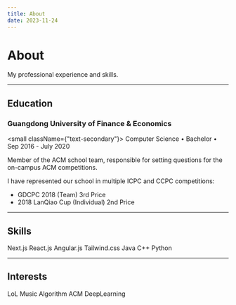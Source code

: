 ```yaml
---
title: About
date: 2023-11-24
---
```


# About

<p className={"text-secondary"}>My professional experience and skills.</p>

---

## Education

### Guangdong University of Finance & Economics

<small className={"text-secondary"}>
  Computer Science &bull; Bachelor &bull; Sep 2016 - July 2020
</small>

Member of the ACM school team, responsible for setting questions for the on-campus ACM competitions.

I have represented our school in multiple ICPC and CCPC competitions:

- GDCPC 2018 (Team) 3rd Price
- 2018 LanQiao Cup (Individual) 2nd Price

---

## Skills

<div className={"flex-wrap flex gap-4"}>
  <Chip color="primary" radius="sm" variant="flat">
    Next.js
  </Chip>
  <Chip color="primary" radius="sm" variant="flat">
    React.js
  </Chip>
  <Chip color="primary" radius="sm" variant="flat">
    Angular.js
  </Chip>
  <Chip color="primary" radius="sm" variant="flat">
    Tailwind.css
  </Chip>
  <Chip color="primary" radius="sm" variant="flat">
    Java
  </Chip>
  <Chip color="primary" radius="sm" variant="flat">
    C++
  </Chip>
  <Chip color="primary" radius="sm" variant="flat">
    Python
  </Chip>
</div>

---

## Interests

<div className={"flex-wrap flex gap-4"}>
  <Chip color="primary" radius="sm" variant="flat">
    LoL
  </Chip>
  <Chip color="primary" radius="sm" variant="flat">
    Music
  </Chip>
  <Chip color="primary" radius="sm" variant="flat">
    Algorithm
  </Chip>
  <Chip color="primary" radius="sm" variant="flat">
    ACM
  </Chip>
  <Chip color="primary" radius="sm" variant="flat">
    DeepLearning
  </Chip>
</div>
